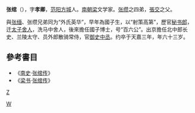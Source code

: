 '''张绾'''（{{bd|500年代|初|560年代|catIdx=Z}}），字'''孝卿'''，[[范阳|范阳]][[方城|方城]]人。[[南朝梁|南朝梁]]文学家。[[张缵|张缵]]之四弟，[[張交|張交]]之父。

與[[张缅|张缅]]、张缵兄弟同为“外氏英华”，早年為國子生，以“射策高第”，歷官[[秘书郎|秘书郎]]，迁[[太子舍人|太子舍人]]，洗马中舍人，後來擔任國子博士，号“百六公”。出京擔任北中郎长史、兰陵太守、员外郎散骑常侍，官[[御史中丞|御史中丞]]。约卒于天嘉三年，年六十三岁。

==參考書目==
*《[[南史|南史]]·[[s:南史/卷56#張弘策|张绾传]]》
*《[[梁书|梁书]]·[[s:梁書/卷34#張綰|张绾传]]》
[[Category:范阳张氏|W]]
[[category:南北朝政治人物|Z]]